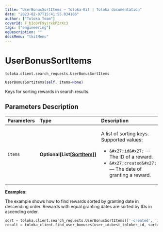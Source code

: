 ```yaml
---
title: "UserBonusSortItems — Toloka-Kit | Toloka documentation"
date: "2023-02-07T15:41:55.034186"
author: ["Toloka Team"]
coverId: F_bIcOYF9yjrxkPZrXc3
tags: ["engineering"]
ogDescription: ""
docsMenu: "tkitMenu"
---
```


# UserBonusSortItems
`toloka.client.search_requests.UserBonusSortItems`

```python
UserBonusSortItems(self, items=None)
```

Keys for sorting rewards in search results.

## Parameters Description

| Parameters | Type | Description |
| :----------| :----| :-----------|
`items`|**Optional\[List\[[SortItem](/docs/toloka-kit/reference/toloka.client.search_requests.UserBonusSortItems.SortItem)\]\]**|<p>A list of sorting keys. Supported values:</p> <ul> <li>`&#x27;id&#x27;` — The ID of a reward.</li> <li>`&#x27;created&#x27;` — The date of granting a reward.</li> </ul>

**Examples:**

The example shows how to find rewards sorted by granting date in descending order. Rewards with equal granting dates are sorted by IDs in ascending order.

```python
sort = toloka.client.search_requests.UserBonusSortItems(['-created', 'id'])
result = toloka_client.find_user_bonuses(user_id=best_toloker_id, sort=sort, limit=10)
```
